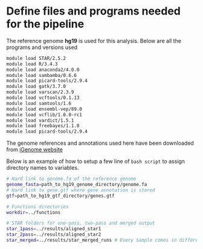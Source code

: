 # Define files and programs needed for the pipeline {#ch:input-pipe}

The reference genome **hg19** is used for this analysis.
Below are all the programs and versions used

```bash
module load STAR/2.5.2
module load R/3.4.3
module load anaconda2/4.0.0
module load sambamba/0.6.6
module load picard-tools/2.9.4
module load gatk/3.7.0
module load varscan/2.3.9
module load vcftools/0.1.13
module load samtools/1.6
module load ensembl-vep/89.0
module load vcflib/1.0.0-rc1
module load vardict/1.5.1
module load freebayes/1.1.0
module load picard-tools/2.9.4
```

The genome references and annotations used here have been downloaded from [iGenome website](https://support.illumina.com/sequencing/sequencing_software/igenome.html) 

Below is an example of how to setup a few line of `bash script` to assign directory names to variables. 

```bash
# Hard link to genome.fa of the reference genome 
genome_fasta=path_to_hg19_genome_directory/genome.fa
# Hard link to gene.gtf where gene annotation is stored
gtf=path_to_hg19_gtf_directory/genes.gtf
```

```bash
# Functions directories
workdir=../functions

# STAR folders for one-pass, two-pass and merged output
star_1pass=../results/aligned_star1
star_2pass=../results/aligned_star2
star_merged=../results/star_merged_runs # Every sample comes in different SRR runs which will have to be merged in one SRX sample.
```
